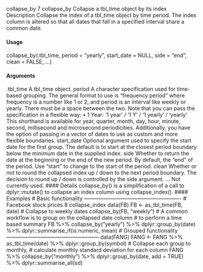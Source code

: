 collapse_by 7
collapse_by Collapse a tbl_time object by its index
Description
Collapse the index of a tbl_time object by time period. The index column is altered so that all
dates that fall in a specified interval share a common date.

#### Usage
collapse_by(.tbl_time, period = "yearly", start_date = NULL, side = "end",
clean = FALSE, ...)

#### Arguments
.tbl_time A tbl_time object.
period A character specification used for time-based grouping. The general format to
use is "frequency period" where frequency is a number like 1 or 2, and period
is an interval like weekly or yearly. There must be a space between the two.
Note that you can pass the specification in a flexible way:
• 1 Year: '1 year' / '1 Y' / '1 yearly' / 'yearly'
This shorthand is available for year, quarter, month, day, hour, minute, second,
millisecond and microsecond periodicities.
Additionally, you have the option of passing in a vector of dates to use as custom
and more flexible boundaries.
start_date Optional argument used to specify the start date for the first group. The default
is to start at the closest period boundary below the minimum date in the supplied
index.
side Whether to return the date at the beginning or the end of the new period. By
default, the "end" of the period. Use "start" to change to the start of the period.
clean Whether or not to round the collapsed index up / down to the next period boundary.
The decision to round up / down is controlled by the side argument.
... Not currently used.
#### Details
collapse_by() is a simplification of a call to dplyr::mutate() to collapse an index column using
collapse_index().
#### Examples
# Basic functionality -------------------------------------------------------
# Facebook stock prices
8 collapse_index
data(FB)
FB <- as_tbl_time(FB, date)
# Collapse to weekly dates
collapse_by(FB, "weekly")
# A common workflow is to group on the collapsed date column
# to perform a time based summary
FB %>%
collapse_by("yearly") %>%
dplyr::group_by(date) %>%
dplyr::summarise_if(is.numeric, mean)
# Grouped functionality -----------------------------------------------------
data(FANG)
FANG <- FANG %>%
as_tbl_time(date) %>%
dplyr::group_by(symbol)
# Collapse each group to monthly,
# calculate monthly standard deviation for each column
FANG %>%
collapse_by("monthly") %>%
dplyr::group_by(date, add = TRUE) %>%
dplyr::summarise_all(sd)
